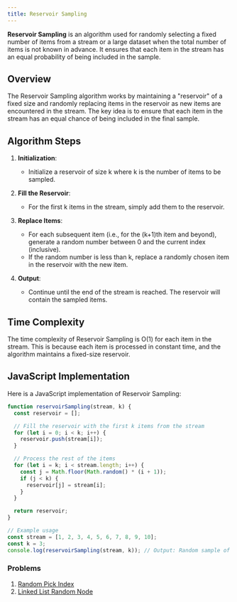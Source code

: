 ```yaml
---
title: Reservoir Sampling
---
```


**Reservoir Sampling** is an algorithm used for randomly selecting a fixed number of items from a stream or a large dataset when the total number of items is not known in advance. It ensures that each item in the stream has an equal probability of being included in the sample.

## Overview

The Reservoir Sampling algorithm works by maintaining a "reservoir" of a fixed size and randomly replacing items in the reservoir as new items are encountered in the stream. The key idea is to ensure that each item in the stream has an equal chance of being included in the final sample.

## Algorithm Steps

1. **Initialization**:
   - Initialize a reservoir of size k where k is the number of items to be sampled.

2. **Fill the Reservoir**:
   - For the first k items in the stream, simply add them to the reservoir.

3. **Replace Items**:
   - For each subsequent item (i.e., for the (k+1)th item and beyond), generate a random number between 0 and the current index (inclusive).
   - If the random number is less than k, replace a randomly chosen item in the reservoir with the new item.

4. **Output**:
   - Continue until the end of the stream is reached. The reservoir will contain the sampled items.

## Time Complexity

The time complexity of Reservoir Sampling is O(1) for each item in the stream. This is because each item is processed in constant time, and the algorithm maintains a fixed-size reservoir.

## JavaScript Implementation

Here is a JavaScript implementation of Reservoir Sampling:

```javascript
function reservoirSampling(stream, k) {
  const reservoir = [];

  // Fill the reservoir with the first k items from the stream
  for (let i = 0; i < k; i++) {
    reservoir.push(stream[i]);
  }

  // Process the rest of the items
  for (let i = k; i < stream.length; i++) {
    const j = Math.floor(Math.random() * (i + 1));
    if (j < k) {
      reservoir[j] = stream[i];
    }
  }

  return reservoir;
}

// Example usage
const stream = [1, 2, 3, 4, 5, 6, 7, 8, 9, 10];
const k = 3;
console.log(reservoirSampling(stream, k)); // Output: Random sample of 3 items from the stream
```

### Problems

1. [Random Pick Index](https://leetcode.com/problems/shuffle-an-array)
2. [Linked List Random Node](https://leetcode.com/problems/linked-list-random-node)
